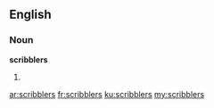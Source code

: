 ==English==

===Noun===
'''scribblers'''

# {{plural of|[[scribbler]]}}

[[ar:scribblers]]
[[fr:scribblers]]
[[ku:scribblers]]
[[my:scribblers]]